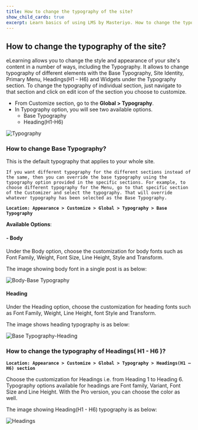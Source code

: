 ---
title: How to change the typography of the site?
show_child_cards: true
excerpt: Learn basics of using LMS by Masteriyo. How to change the typography of the site.
---

## How to change the typography of the site?

eLearning allows you to change the style and appearance of your site's content in a number of ways, including the Typography. It allows to change typography of different elements with the Base Typography, Site Identity, Primary Menu, Headings(H1 – H6) and Widgets under the Typography section. To change the typography of individual section, just navigate to that section and click on edit icon of the section you choose to customize.

- From Customize section, go to the **Global > Typography**.
- In Typography option, you will see two available options.
  - Base Typography
  - Heading(H1-H6)

![Typography](https://user-images.githubusercontent.com/109593521/183638212-bbdda3b9-166f-4660-a497-60e5e17e4eb5.png)


### How to change Base Typography?

This is the default typography that applies to your whole site.

```Note: 
If you want different typography for the different sections instead of the same, then you can override the base typography using the typography option provided in the specific sections. For example, to choose different typography for the Menu, go to that specific section of the Customizer and select the typography. That will override whatever typography has been selected as the Base Typography.
```

**```Location: Appearance > Customize > Global > Typography > Base Typography ```**

**Available Options**:

#### - Body

Under the Body option, choose the customization for body fonts such as Font Family, Weight, Font Size, Line Height, Style and Transform.

The image showing body font in a single post is as below:

![Body-Base Typography](https://user-images.githubusercontent.com/109593521/183399289-e210cdca-29c5-4399-978e-e593a07d516e.png)

#### Heading

Under the Heading option, choose the customization for heading fonts such as Font Family, Weight, Line Height, font Style and Transform.

The image shows heading typography is as below:

![Base Typography-Heading](https://user-images.githubusercontent.com/109593521/183400461-7d427ee4-dba0-4eba-b425-90bb60beb5a1.png)


### How to change the typography of Headings( H1 - H6 )?

**```Location: Appearance > Customize > Global > Typography > Headings(H1 – H6) section```**

Choose the customization for Headings i.e. from Heading 1 to Heading 6. Typography options available for headings are Font family, Variant, Font Size and Line Height. With the Pro version, you can choose the color as well.

The image showing Heading(H1 - H6) typography is as below:

![Headings](https://user-images.githubusercontent.com/109593521/183399674-c660adfc-3fed-4486-b02f-4aafa83f9be2.png)

